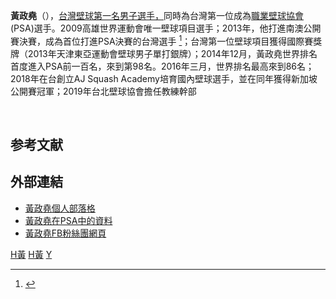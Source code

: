 {{dead end|time=2013-10-30T10:33:20+00:00}}
{{Infobox 壁球選手
| 姓名 = Huang, James 
| 外號 = 
| 國家 = {{ROC}}([[台灣|台灣]])
| 居住地 = {{TWN}}
| 出生日期 = {{Birth date and age|1985|6|27}}
| 出生地點 ={{TWN}}
| 逝世日期 = 
| 逝世地點 = 
| 身高 ={{height|m=1.76|ft}}
| 體重 ={{weight|kg=68|lb}} 
| 就讀大學 = 
| 轉打職業 = 2007
| 退休 =
| 持拍 = 右手
| 教練 = 
| 裝備 = Tecnifibre
| 官方網站 = [http://taipei-squash.blogspot.com/ taipei-squash.blogspot.com/]
| 比賽資料 = 男子單打 
| 最高世界排名 = '''86'''
| 最高世界排名日期  = [[2015年9月|2015年9月]]
| 現今世界排名 = 86
| 現今世界排名日期  = [[2015年9月|2015年9月]]
| medaltemplates=
| updated = 2014年12月14日
}}

'''黃政堯'''（{{bd|1985年|6月27日|catIdx=黃}}），[[台灣|台灣壁球第一名男子選手，]]同時為台灣第一位成為[[職業壁球協會|職業壁球協會]](PSA)選手。2009高雄世界運動會唯一壁球項目選手；2013年，他打進南澳公開賽決賽，成為首位打進PSA決賽的台灣選手 <ref>{{Cite web |url=http://www.psaworldtour.com/news/20130621/huang-puts-taiwan-on-tour-map_2281852_3216047 |title=Huang Puts Taiwan On Tour Map |access-date=2014-09-25 |archive-date=2014-11-11 |archive-url=https://web.archive.org/web/20141111021116/http://www.psaworldtour.com/news/20130621/huang-puts-taiwan-on-tour-map_2281852_3216047 |dead-url=no }}</ref>；台灣第一位壁球項目獲得國際賽獎牌（2013年天津東亞運動會壁球男子單打銀牌）；2014年12月，黃政堯世界排名首度進入PSA前一百名，來到第98名。2016年三月，世界排名最高來到86名；2018年在台創立AJ Squash Academy培育國內壁球選手，並在同年獲得新加坡公開賽冠軍；2019年台北壁球協會擔任教練幹部

<br />

==参考文献==
<div class="references-small">
<references />
</div>

==外部連結==
* [http://taipei-squash.blogspot.com/ 黃政堯個人部落格] {{Wayback|url=http://taipei-squash.blogspot.com/ |date=20190801135619 }}
* [http://www.psaworldtour.com/page/PlayerProfile/0,,13121~933,00.html 黃政堯在PSA中的資料] {{Wayback|url=http://www.psaworldtour.com/page/PlayerProfile/0,,13121~933,00.html |date=20141128031044 }}
* [https://www.facebook.com/JamesHuang.Squash 黃政堯FB粉絲團網頁] {{Wayback|url=https://www.facebook.com/JamesHuang.Squash |date=20160115031325 }}

[[Category:台灣壁球運動員|H黃]]
[[Category:台北人|H黃]]
[[Category:黃姓|Y]]